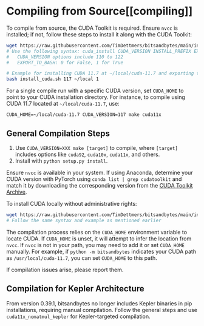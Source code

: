 # Compiling from Source[[compiling]]

To compile from source, the CUDA Toolkit is required. Ensure `nvcc` is installed; if not, follow these steps to install it along with the CUDA Toolkit:

```bash
wget https://raw.githubusercontent.com/TimDettmers/bitsandbytes/main/install_cuda.sh
# Use the following syntax: cuda_install CUDA_VERSION INSTALL_PREFIX EXPORT_TO_BASH
#   CUDA_VERSION options include 110 to 122
#   EXPORT_TO_BASH: 0 for False, 1 for True

# Example for installing CUDA 11.7 at ~/local/cuda-11.7 and exporting the path to .bashrc:
bash install_cuda.sh 117 ~/local 1
```

For a single compile run with a specific CUDA version, set `CUDA_HOME` to point to your CUDA installation directory. For instance, to compile using CUDA 11.7 located at `~/local/cuda-11.7`, use:

```
CUDA_HOME=~/local/cuda-11.7 CUDA_VERSION=117 make cuda11x
```

## General Compilation Steps

1. Use `CUDA_VERSION=XXX make [target]` to compile, where `[target]` includes options like `cuda92`, `cuda10x`, `cuda11x`, and others.
2. Install with `python setup.py install`.

Ensure `nvcc` is available in your system. If using Anaconda, determine your CUDA version with PyTorch using `conda list | grep cudatoolkit` and match it by downloading the corresponding version from the [CUDA Toolkit Archive](https://developer.nvidia.com/cuda-toolkit-archive).

To install CUDA locally without administrative rights:

```bash
wget https://raw.githubusercontent.com/TimDettmers/bitsandbytes/main/install_cuda.sh
# Follow the same syntax and example as mentioned earlier
```

The compilation process relies on the `CUDA_HOME` environment variable to locate CUDA. If `CUDA_HOME` is unset, it will attempt to infer the location from `nvcc`. If `nvcc` is not in your path, you may need to add it or set `CUDA_HOME` manually. For example, if `python -m bitsandbytes` indicates your CUDA path as `/usr/local/cuda-11.7`, you can set `CUDA_HOME` to this path.

If compilation issues arise, please report them.

## Compilation for Kepler Architecture

From version 0.39.1, bitsandbytes no longer includes Kepler binaries in pip installations, requiring manual compilation. Follow the general steps and use `cuda11x_nomatmul_kepler` for Kepler-targeted compilation.
